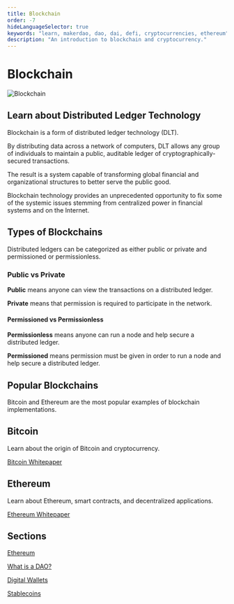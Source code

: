 ```yaml
---
title: Blockchain
order: -7
hideLanguageSelector: true
keywords: "learn, makerdao, dao, dai, defi, cryptocurrencies, ethereum"
description: "An introduction to blockchain and cryptocurrency."
---
```


# Blockchain

<InfoBlock>

![Blockchain](/images/illustrations/Short-1.png)

<Box>

## Learn about Distributed Ledger Technology

</Box>

</InfoBlock>

Blockchain is a form of distributed ledger technology (DLT).

By distributing data across a network of computers, DLT allows any group of individuals to maintain a public, auditable ledger of cryptographically-secured transactions.

The result is a system capable of transforming global financial and organizational structures to better serve the public good.

Blockchain technology provides an unprecedented opportunity to fix some of the systemic issues stemming from centralized power in financial systems and on the Internet.

## Types of Blockchains

Distributed ledgers can be categorized as either public or private and permissioned or permissionless.

<Column>

<Box>

### Public vs Private

**Public** means anyone can view the transactions on a distributed ledger.

**Private** means that permission is required to participate in the network.

</Box>


<Box>

#### Permissioned vs Permissionless

**Permissionless** means anyone can run a node and help secure a distributed ledger.

**Permissioned** means permission must be given in order to run a node and help secure a distributed ledger.

</Box>

</Column>

## Popular Blockchains

Bitcoin and Ethereum are the most popular examples of blockchain implementations.

<Tout>

<Box>

## Bitcoin <Icon name="btc_circle_color" size={30} />

Learn about the origin of Bitcoin and cryptocurrency.

[Bitcoin Whitepaper](https://github.com/wbnns/bitcoinwhitepaper/blob/master/English/bitcoin.pdf)

</Box>

<Box>

## Ethereum <Icon name="ether_color" size={30} />

Learn about Ethereum, smart contracts, and decentralized applications.

[Ethereum Whitepaper](https://ethereum.org/en/whitepaper/)

</Box>

</Tout>

## Sections

<List>

[Ethereum](/learn/blockchain-fundamentals/ethereum/)

[What is a DAO?](/learn/blockchain-fundamentals/daos/)

[Digital Wallets](/learn/blockchain-fundamentals/wallets/)

[Stablecoins](/learn/blockchain-fundamentals/stablecoins/)

</List>
